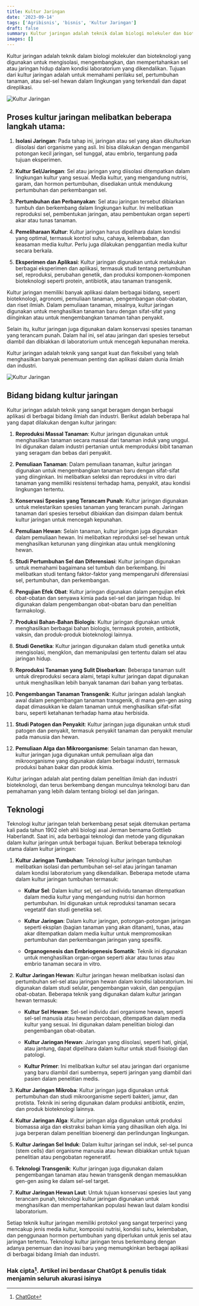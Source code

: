 ```yaml
---
title: Kultur Jaringan
date: '2023-09-14'
tags: ['Agribisnis', 'bisnis', 'Kultur Jaringan']
draft: false
summary: Kultur jaringan adalah teknik dalam biologi molekuler dan bioteknologi yang digunakan untuk mengisolasi, mengembangkan, dan mempertahankan sel atau jaringan hidup dalam kondisi laboratorium yang dikendalikan.
images: []
---
```


Kultur jaringan adalah teknik dalam biologi molekuler dan bioteknologi yang digunakan untuk mengisolasi, mengembangkan, dan mempertahankan sel atau jaringan hidup dalam kondisi laboratorium yang dikendalikan. Tujuan dari kultur jaringan adalah untuk memahami perilaku sel, pertumbuhan tanaman, atau sel-sel hewan dalam lingkungan yang terkendali dan dapat direplikasi.

![Kultur Jaringan](/static/images/agribisnis/kultur-jaringan.jpg)

## Proses kultur jaringan melibatkan beberapa langkah utama:

1. **Isolasi Jaringan**: Pada tahap ini, jaringan atau sel yang akan dikulturkan diisolasi dari organisme yang asli. Ini bisa dilakukan dengan mengambil potongan kecil jaringan, sel tunggal, atau embrio, tergantung pada tujuan eksperimen.

2. **Kultur Sel/Jaringan**: Sel atau jaringan yang diisolasi ditempatkan dalam lingkungan kultur yang sesuai. Media kultur, yang mengandung nutrisi, garam, dan hormon pertumbuhan, disediakan untuk mendukung pertumbuhan dan perkembangan sel.

3. **Pertumbuhan dan Perbanyakan**: Sel atau jaringan tersebut dibiarkan tumbuh dan berkembang dalam lingkungan kultur. Ini melibatkan reproduksi sel, pembentukan jaringan, atau pembentukan organ seperti akar atau tunas tanaman.

4. **Pemeliharaan Kultur**: Kultur jaringan harus dipelihara dalam kondisi yang optimal, termasuk kontrol suhu, cahaya, kelembaban, dan keasaman media kultur. Perlu juga dilakukan penggantian media kultur secara berkala.

5. **Eksperimen dan Aplikasi**: Kultur jaringan digunakan untuk melakukan berbagai eksperimen dan aplikasi, termasuk studi tentang pertumbuhan sel, reproduksi, perubahan genetik, dan produksi komponen-komponen bioteknologi seperti protein, antibiotik, atau tanaman transgenik.

Kultur jaringan memiliki banyak aplikasi dalam berbagai bidang, seperti bioteknologi, agronomi, pemuliaan tanaman, pengembangan obat-obatan, dan riset ilmiah. Dalam pemuliaan tanaman, misalnya, kultur jaringan digunakan untuk menghasilkan tanaman baru dengan sifat-sifat yang diinginkan atau untuk mengembangkan tanaman tahan penyakit.

Selain itu, kultur jaringan juga digunakan dalam konservasi spesies tanaman yang terancam punah. Dalam hal ini, sel atau jaringan dari spesies tersebut diambil dan dibiakkan di laboratorium untuk mencegah kepunahan mereka.

Kultur jaringan adalah teknik yang sangat kuat dan fleksibel yang telah menghasilkan banyak penemuan penting dan aplikasi dalam dunia ilmiah dan industri.

![Kultur Jaringan](/static/images/agribisnis/kultur-jaringan1.jpg)

## Bidang bidang kultur jaringan

Kultur jaringan adalah teknik yang sangat beragam dengan berbagai aplikasi di berbagai bidang ilmiah dan industri. Berikut adalah beberapa hal yang dapat dilakukan dengan kultur jaringan:

1. **Reproduksi Massal Tanaman**: Kultur jaringan digunakan untuk menghasilkan tanaman secara massal dari tanaman induk yang unggul. Ini digunakan dalam industri pertanian untuk memproduksi bibit tanaman yang seragam dan bebas dari penyakit.

2. **Pemuliaan Tanaman**: Dalam pemuliaan tanaman, kultur jaringan digunakan untuk mengembangkan tanaman baru dengan sifat-sifat yang diinginkan. Ini melibatkan seleksi dan reproduksi in vitro dari tanaman yang memiliki resistensi terhadap hama, penyakit, atau kondisi lingkungan tertentu.

3. **Konservasi Spesies yang Terancam Punah**: Kultur jaringan digunakan untuk melestarikan spesies tanaman yang terancam punah. Jaringan tanaman dari spesies tersebut dibiakkan dan disimpan dalam bentuk kultur jaringan untuk mencegah kepunahan.

4. **Pemuliaan Hewan**: Selain tanaman, kultur jaringan juga digunakan dalam pemuliaan hewan. Ini melibatkan reproduksi sel-sel hewan untuk menghasilkan keturunan yang diinginkan atau untuk mengkloning hewan.

5. **Studi Pertumbuhan Sel dan Diferensiasi**: Kultur jaringan digunakan untuk memahami bagaimana sel tumbuh dan berkembang. Ini melibatkan studi tentang faktor-faktor yang mempengaruhi diferensiasi sel, pertumbuhan, dan perkembangan.

6. **Pengujian Efek Obat**: Kultur jaringan digunakan dalam pengujian efek obat-obatan dan senyawa kimia pada sel-sel dan jaringan hidup. Ini digunakan dalam pengembangan obat-obatan baru dan penelitian farmakologi.

7. **Produksi Bahan-Bahan Biologis**: Kultur jaringan digunakan untuk menghasilkan berbagai bahan biologis, termasuk protein, antibiotik, vaksin, dan produk-produk bioteknologi lainnya.

8. **Studi Genetika**: Kultur jaringan digunakan dalam studi genetika untuk mengisolasi, mengklon, dan memanipulasi gen tertentu dalam sel atau jaringan hidup.

9. **Reproduksi Tanaman yang Sulit Disebarkan**: Beberapa tanaman sulit untuk direproduksi secara alami, tetapi kultur jaringan dapat digunakan untuk menghasilkan lebih banyak tanaman dari bahan yang terbatas.

10. **Pengembangan Tanaman Transgenik**: Kultur jaringan adalah langkah awal dalam pengembangan tanaman transgenik, di mana gen-gen asing dapat dimasukkan ke dalam tanaman untuk menghasilkan sifat-sifat baru, seperti ketahanan terhadap hama atau herbisida.

11. **Studi Patogen dan Penyakit**: Kultur jaringan juga digunakan untuk studi patogen dan penyakit, termasuk penyakit tanaman dan penyakit menular pada manusia dan hewan.

12. **Pemuliaan Alga dan Mikroorganisme**: Selain tanaman dan hewan, kultur jaringan juga digunakan untuk pemuliaan alga dan mikroorganisme yang digunakan dalam berbagai industri, termasuk produksi bahan bakar dan produk kimia.

Kultur jaringan adalah alat penting dalam penelitian ilmiah dan industri bioteknologi, dan terus berkembang dengan munculnya teknologi baru dan pemahaman yang lebih dalam tentang biologi sel dan jaringan.

## Teknologi

Teknologi kultur jaringan telah berkembang pesat sejak ditemukan pertama kali pada tahun 1902 oleh ahli biologi asal Jerman bernama Gottlieb Haberlandt. Saat ini, ada berbagai teknologi dan metode yang digunakan dalam kultur jaringan untuk berbagai tujuan. Berikut beberapa teknologi utama dalam kultur jaringan:

1. **Kultur Jaringan Tumbuhan**: Teknologi kultur jaringan tumbuhan melibatkan isolasi dan pertumbuhan sel-sel atau jaringan tanaman dalam kondisi laboratorium yang dikendalikan. Beberapa metode utama dalam kultur jaringan tumbuhan termasuk:

   - **Kultur Sel**: Dalam kultur sel, sel-sel individu tanaman ditempatkan dalam media kultur yang mengandung nutrisi dan hormon pertumbuhan. Ini digunakan untuk reproduksi tanaman secara vegetatif dan studi genetika sel.

   - **Kultur Jaringan**: Dalam kultur jaringan, potongan-potongan jaringan seperti eksplan (bagian tanaman yang akan ditanam), tunas, atau akar ditempatkan dalam media kultur untuk mempromosikan pertumbuhan dan perkembangan jaringan yang spesifik.

   - **Organogenesis dan Embriogenesis Somatik**: Teknik ini digunakan untuk menghasilkan organ-organ seperti akar atau tunas atau embrio tanaman secara in vitro.

2. **Kultur Jaringan Hewan**: Kultur jaringan hewan melibatkan isolasi dan pertumbuhan sel-sel atau jaringan hewan dalam kondisi laboratorium. Ini digunakan dalam studi selular, pengembangan vaksin, dan pengujian obat-obatan. Beberapa teknik yang digunakan dalam kultur jaringan hewan termasuk:

   - **Kultur Sel Hewan**: Sel-sel individu dari organisme hewan, seperti sel-sel manusia atau hewan percobaan, ditempatkan dalam media kultur yang sesuai. Ini digunakan dalam penelitian biologi dan pengembangan obat-obatan.

   - **Kultur Jaringan Hewan**: Jaringan yang diisolasi, seperti hati, ginjal, atau jantung, dapat dipelihara dalam kultur untuk studi fisiologi dan patologi.

   - **Kultur Primer**: Ini melibatkan kultur sel atau jaringan dari organisme yang baru diambil dari sumbernya, seperti jaringan yang diambil dari pasien dalam penelitian medis.

3. **Kultur Jaringan Mikroba**: Kultur jaringan juga digunakan untuk pertumbuhan dan studi mikroorganisme seperti bakteri, jamur, dan protista. Teknik ini sering digunakan dalam produksi antibiotik, enzim, dan produk bioteknologi lainnya.

4. **Kultur Jaringan Alga**: Kultur jaringan alga digunakan untuk produksi biomassa alga dan ekstraksi bahan kimia yang dihasilkan oleh alga. Ini juga berperan dalam penelitian bioenergi dan perlindungan lingkungan.

5. **Kultur Jaringan Sel Induk**: Dalam kultur jaringan sel induk, sel-sel punca (stem cells) dari organisme manusia atau hewan dibiakkan untuk tujuan penelitian atau pengobatan regeneratif.

6. **Teknologi Transgenik**: Kultur jaringan juga digunakan dalam pengembangan tanaman atau hewan transgenik dengan memasukkan gen-gen asing ke dalam sel-sel target.

7. **Kultur Jaringan Hewan Laut**: Untuk tujuan konservasi spesies laut yang terancam punah, teknologi kultur jaringan digunakan untuk menghasilkan dan mempertahankan populasi hewan laut dalam kondisi laboratorium.

Setiap teknik kultur jaringan memiliki protokol yang sangat terperinci yang mencakup jenis media kultur, komposisi nutrisi, kondisi suhu, kelembaban, dan penggunaan hormon pertumbuhan yang diperlukan untuk jenis sel atau jaringan tertentu. Teknologi kultur jaringan terus berkembang dengan adanya penemuan dan inovasi baru yang memungkinkan berbagai aplikasi di berbagai bidang ilmiah dan industri.

### Hak cipta[^1]. Artikel ini berdasar ChatGpt & penulis tidak menjamin seluruh akurasi isinya

[^1]: [ChatGpt](https://chat.openai.com)
